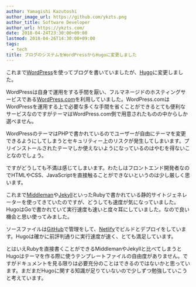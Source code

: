 ```yaml
---
author: Yamagishi Kazutoshi
author_image_url: https://github.com/ykzts.png
author_title: Software Developer
author_url: https://ykzts.com/
date: 2018-04-24T23:30:00+09:00
lastmod: 2018-04-26T14:30:00+09:00
tags:
  - tech
title: ブログのシステムをWordPressからHugoに変更しました
---
```


これまで[WordPress](https://wordpress.org/)を使ってブログを書いていましたが、[Hugo](https://gohugo.io/)に変更しました。

<!--truncate-->

WordPressは自身で運用をする手間を厭い、フルマネージドのホスティングサービスである[WordPress.com](https://wordpress.com/)を利用していました。WordPress.comはWordPressを運用する上で必要な多くな手間を省くことができるとても便利なサービスなのですがテーマはWordPress.com側で用意されたものの中からしか選べません。

WordPressのテーマはPHPで書かれているのでユーザーが自由にテーマを変更できるようにしてしまうとセキュリティー上のリスクが発生してしまいます。プリインストールされたテーマしか使えないようになっているのはやむを得ないことなのでしょう。

ですがどうしても不満は感じてしまいます。わたしはフロントエンド開発者なのでHTMLやCSS、JavaScriptを直接触ることができないというのは少し厳しく思います。

これまで[Middleman](https://middlemanapp.com/)や[Jekyll](https://jekyllrb.com/)といったRubyで書かれている静的サイトジェネレーターを使ってきていたのですが、どうしても速度が気になっていました。HugoはGoで書かれていて実行速度も速いと度々耳にしていました。なので良い機会と思い使ってみました。

ソースファイルは[GitHub](https://github.com/)で管理をして、[Netlify](https://www.netlify.com/)でビルドとデプロイをしています。Hugoは確かに前評判通りに実行速度が速く、とても満足しています。

とはいえRubyを直接書くことができるMiddlemanやJekyllと比べてしまうとHugoはテーマを作る際に使うテンプレートファイルの自由度がありません。ですがドキュメントを見る限りは必要充分のことはできるのではないかと思っています。まだまだHugoに関する知識が足りていないので少しずつ勉強していこうと考えています。
